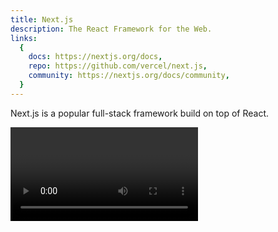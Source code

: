 ```yaml
---
title: Next.js
description: The React Framework for the Web.
links:
  {
    docs: https://nextjs.org/docs,
    repo: https://github.com/vercel/next.js,
    community: https://nextjs.org/docs/community,
  }
---
```


Next.js is a popular full-stack framework build on top of React.

<Video id="W4UhNo3HAMw" />

Check out
[Theo's Next.js Conf talk](https://www.youtube.com/watch?v=W4UhNo3HAMw) to get a
better understanding of what Next.js is and how it works.

## Why should I use it?

Next.js is a modern full-stack React framework that allows you to build modern
web applications with ease, and it's the base framework for `Create TNT Stack`.

It provides features like:

- **Great DX:** Built-in features like routing, image optimization, and fast
  refresh make building apps fun again.
- **Full-stack Ready:** Use server functions, API routes, and more without
  needing a separate backend framework.
- **Fast by Default:** Next.js includes performance optimizations out of the
  box.
- **Flexible:** Works for static sites, SSR (server-side rendered), and even
  hybrid apps.

IT extends what React can do by giving you:

- File-based routing
- Built-in API routes
- Full support for static generation and server-side rendering
- App Router and app directory structure (in Next.js 13+)
- And much more!

<Callout type="warning">
Create TNT Stack exclusively uses the `App Router` and does not support the `Pages Router`.

This was a choice made to ensure that we can take advantage of the latest
features, and to simplify the development experience.

</Callout>

## Useful Resources

| Resource                       | Link                                                           |
| ------------------------------ | -------------------------------------------------------------- |
| Next.js Documentation          | [nextjs.org/docs](https://nextjs.org/docs)                     |
| Next.js GitHub Repository      | [github.com/vercel/next.js](https://github.com/vercel/next.js) |
| Next.js Blog                   | [nextjs.org/blog](https://nextjs.org/blog)                     |
| Next.js Discord                | [discord.gg/nextjs](https://nextjs.org/discord)                |
| Next.js Twitter                | [twitter.com/nextjs](https://twitter.com/nextjs)               |
| Next.js/Vercel YouTube Channel | [youtube.com/c/Nextjs](https://www.youtube.com/c/VercelHQ)     |
| Vercel                         | [vercel.com](https://vercel.com)                               |
